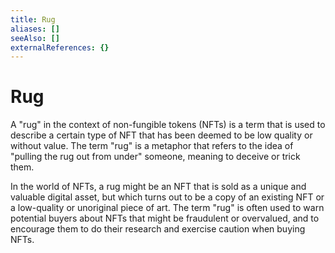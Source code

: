 ```yaml
---
title: Rug
aliases: []
seeAlso: []
externalReferences: {}
---
```


# Rug

A "rug" in the context of non-fungible tokens (NFTs) is a term that is used to describe a certain type of NFT that has been deemed to be low quality or without value. The term "rug" is a metaphor that refers to the idea of "pulling the rug out from under" someone, meaning to deceive or trick them.&#x20;

In the world of NFTs, a rug might be an NFT that is sold as a unique and valuable digital asset, but which turns out to be a copy of an existing NFT or a low-quality or unoriginal piece of art. The term "rug" is often used to warn potential buyers about NFTs that might be fraudulent or overvalued, and to encourage them to do their research and exercise caution when buying NFTs.

